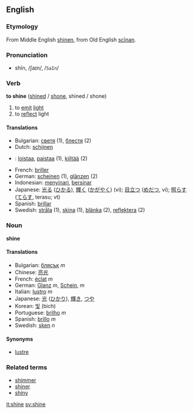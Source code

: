 ==English==
===Etymology===
From Middle English [[shinen]], from Old English [[scinan|scīnan]].
===Pronunciation===
*shīn, /ʃaɪn/, /<tt>SaIn</tt>/

===Verb===

'''to shine''' ([[shined]] / [[shone]], shined / shone)

# to [[emit]] [[light]]
# to [[reflect]] light

====Translations====

*Bulgarian: [[светя]] (1), [[блестя]] (2)
*Dutch: [[schijnen]]
*{{fi}}: [[loistaa]], [[paistaa]] (1), [[kiiltää]] (2)
*French: [[briller]]
*German: [[scheinen]] (1), [[glänzen]] (2)
*Indonesian: [[sinar|menyinari]], [[sinar|bersinar]]
*Japanese: [[光る]] ([[ひかる]]), [[輝く]] ([[かがやく]]) (vi); [[目立つ]] ([[めだつ]], vi); [[照らす]] ([[てらす]], terasu; vt)
*Spanish: [[brillar]]
*Swedish: [[stråla]] (1), [[skina]] (1), [[blänka]] (2), [[reflektera]] (2)

===Noun===
'''shine'''

====Translations====
*Bulgarian: [[блясък]] ''m''
*Chinese: [[亮光]]
*French: [[éclat]] ''m''
*German: [[Glanz]] ''m'', [[Schein]], ''m''
*Italian: [[lustro]] ''m''
*Japanese: [[光]] ([[ひかり]]), [[輝き]], [[つや]]
*Korean: [[빛]] (bich)
*Portuguese: [[brilho]] ''m''
*Spanish: [[brillo]] ''m''
*Swedish: [[sken]] ''n''

====Synonyms====
*[[lustre]]

===Related terms===
*[[shimmer]]
*[[shiner]]
*[[shiny]]

[[it:shine]]
[[sv:shine]]
